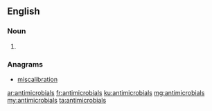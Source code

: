 ==English==

===Noun===
{{head|en|noun plural form}}

# {{plural of|antimicrobial|lang=en}}

===Anagrams===
* [[miscalibration#English|miscalibration]]

[[ar:antimicrobials]]
[[fr:antimicrobials]]
[[ku:antimicrobials]]
[[mg:antimicrobials]]
[[my:antimicrobials]]
[[ta:antimicrobials]]